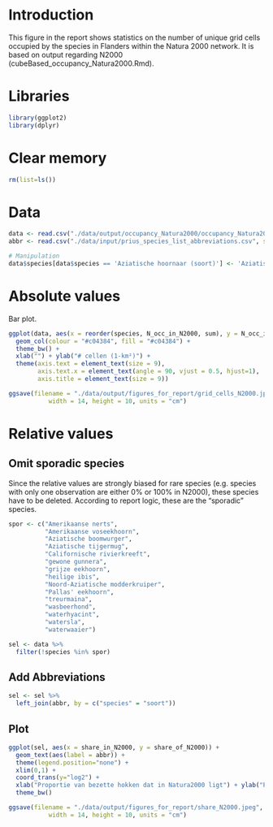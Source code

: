 # Introduction

This figure in the report shows statistics on the number of unique grid cells occupied by the species in Flanders within the Natura 2000 network. It is based on output regarding N2000 (cubeBased_occupancy_Natura2000.Rmd).

# Libraries

```r
library(ggplot2)
library(dplyr)
```

# Clear memory

```r
rm(list=ls())
```

# Data

```r
data <- read.csv("./data/output/occupancy_Natura2000/occupancy_Natura2000.csv")
abbr <- read.csv("./data/input/prius_species_list_abbreviations.csv", sep = ";")

# Manipulation
data$species[data$species == 'Aziatische hoornaar (soort)'] <- 'Aziatische hoornaar'
```

# Absolute values

Bar plot. 

```r
ggplot(data, aes(x = reorder(species, N_occ_in_N2000, sum), y = N_occ_in_N2000)) +
  geom_col(colour = "#c04384", fill = "#c04384") +
  theme_bw() +
  xlab("") + ylab("# cellen (1-km²)") +
  theme(axis.text = element_text(size = 9),
        axis.text.x = element_text(angle = 90, vjust = 0.5, hjust=1),
        axis.title = element_text(size = 9))

ggsave(filename = "./data/output/figures_for_report/grid_cells_N2000.jpeg",
           width = 14, height = 10, units = "cm")
```

# Relative values

## Omit sporadic species

Since the relative values are strongly biased for rare species (e.g. species with only one observation are either 0% or 100% in N2000), these species have to be deleted. According to report logic, these are the "sporadic" species.

```r
spor <- c("Amerikaanse nerts",
          "Amerikaanse voseekhoorn",
          "Aziatische boomwurger",
          "Aziatische tijgermug",
          "Californische rivierkreeft",
          "gewone gunnera",
          "grijze eekhoorn",
          "heilige ibis",
          "Noord-Aziatische modderkruiper",
          "Pallas' eekhoorn",
          "treurmaina",
          "wasbeerhond",
          "waterhyacint",
          "watersla",
          "waterwaaier")

sel <- data %>% 
  filter(!species %in% spor)
```

## Add Abbreviations

```r
sel <- sel %>%
  left_join(abbr, by = c("species" = "soort"))
```

## Plot

```r
ggplot(sel, aes(x = share_in_N2000, y = share_of_N2000)) +
  geom_text(aes(label = abbr)) +
  theme(legend.position="none") +
  xlim(0,1) +
  coord_trans(y="log2") +
  xlab("Proportie van bezette hokken dat in Natura2000 ligt") + ylab("Proportie van Natura2000 met bezette hokken") +
  theme_bw()

ggsave(filename = "./data/output/figures_for_report/share_N2000.jpeg",
           width = 14, height = 10, units = "cm")
```